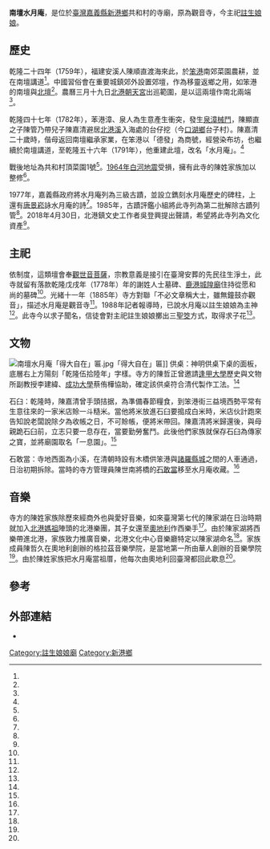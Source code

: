 {{coord|23.559973|120.324250|display=title}}
{{東亞廟宇
| name = 南壇水月庵
| img =file:南壇水月庵.jpg
| img_capt = 
| image_width = 250px
| location = {{TWN}}[[嘉義縣|嘉義縣]][[新港鄉|新港鄉]]共和村頂菜園1號
| god =註生娘娘
| type = 
| struct = 
| open_year =
| cere_date =
| cultural_collection= 
|}}
'''南壇水月庵'''，是位於[[臺灣|臺灣]][[嘉義縣|嘉義縣]][[新港鄉|新港鄉]]共和村的寺廟，原為觀音寺，今主祀[[註生娘娘|註生娘娘]]。
==歷史==
乾隆二十四年（1759年），福建安溪人陳順直渡海來此，於[[笨港|笨港]]南郊菜園農耕，並在南壇講道<ref name="呂雲騰1"/>。中國習俗會在重要城鎮郊外設置郊壇，作為移靈返鄉之用，如笨港的南壇與[[北港碧水寺|北壇]]<ref name="張朝欣2"/>。農曆三月十九日[[北港朝天宮|北港朝天宮]]出巡範圍，是以這兩壇作南北兩端<ref name="許素惠"/>。

乾隆四十七年（1782年），苯港漳、泉人為生意產生衝突，發生[[泉漳械鬥|泉漳械鬥]]，陳顯直之子陳管乃帶兒子陳嘉清避居[[北港溪|北港溪]]入海處的台仔挖（今[[口湖鄉|口湖鄉]]台子村）。陳嘉清二十歲時，偕母返回南壇繼承家業，在笨港以「德發」為商號，經營染布坊，也繼續於南壇講道，至乾隆五十六年（1791年），他重建此壇，改名「水月庵」。<ref name="呂雲騰1"/>

戰後地址為共和村頂菜園1號<ref name="呂雲騰3"/>。[[1964年白河地震|1964年白河地震]]受損，擁有此寺的陳姓家族加以整修<ref name="張朝欣2"/>。

1977年，嘉義縣政府將水月庵列為三級古蹟，並設立鐫刻水月庵歷史的碑柱，上還有[[唐景崧|唐景崧]]詠水月庵的詩<ref name="解除"/>。1985年，古蹟評鑑小組將此寺列為第二批解除古蹟列管<ref name="呂雲騰3"/>。2018年4月30日，北港鎮文史工作者吳登興提出聲請，希望將此寺列為文化資產<ref name="張朝欣2"/>。

==主祀==
依制度，這類壇會奉[[觀世音菩薩|觀世音菩薩]]，宗教意義是接引在臺灣安葬的先民往生淨土，此寺就留有落款乾隆戊戌年（1778年）年的謝姓人士墓碑、[[鹿港城隍廟|鹿港城隍廟]]住持從愿和尚的墓碑<ref name="張朝欣3"/>。光緒十一年（1885年）寺方對聯「不必文章稱大士，雖無鐘鼓亦觀音」，描述水月庵是觀音寺<ref name="呂雲騰3"/>。1988年記者報導時，已說水月庵以註生娘娘為主神<ref name="吳敏顯"/>。此寺今以求子聞名，信徒會對主祀註生娘娘擲出三[[聖筊|聖筊]]方式，取得求子花<ref name="林宜樟"/>。

==文物==
[[File:南壇水月庵「得大自在」匾.jpg|thumb]]「得大自在」匾]]
供桌：神明供桌下桌的面板，底層右上方陽刻「乾隆伍拾陸年」字樣。寺方的陳哲正曾邀請[[逢甲大學|逢甲大學]]歷史與文物所副教授李建緯、[[成功大學|成功大學]]蔡侑樺協助，確定該供桌符合清代製作工法。<ref name="張朝欣1"/>

石臼：乾隆時，陳嘉清曾手頭拮据，為準備春節糧食，到笨港街三益境西勢平常有生意往來的一家米店賒一斗糙米。當他將米放進石臼要搗成白米時，米店伙計跑來告知說老闆說除夕為收帳之日，不可賒帳，便將米帶回。陳嘉清將米歸還後，與母親跪石臼前，立志只要一息存在，當要勤勞奮鬥。此後他們家族就保存石臼為傳家之寶，並將廟園取名「一息園」。<ref name="呂雲騰1"/>

石敢當：寺地西面為小溪，在清朝時設有木橋供笨港與[[諸羅縣城|諸羅縣城]]之間的人車通過，日治初期拆除。當時的寺方管理員陳世南將橋的[[石敢當|石敢當]]移至水月庵收藏。<ref name="呂雲騰2"/>

==音樂==
寺方的陳姓家族除歷來經商外也與愛好音樂，如來臺灣第七代的陳家湖在日治時期就加入[[北港媽祖|北港媽祖]]陣頭的北港樂團，其子女還至[[奧地利|奧地利]]作西樂手<ref name="賴素鈴"/>。由於陳家湖將西樂帶進北港，家族致力推廣音樂，北港文化中心音樂廳特定以陳家湖命名<ref name="陳燦坤"/>。家族成員陳哲久在奧地利創辦的格拉茲音樂學院，是當地第一所由華人創辦的音樂學院<ref name="張朝欣4"/>。由於陳姓家族把水月庵當祖厝，他每次由奧地利回臺灣都回此歇息<ref name="李擷瓔"/>。

== 參考 ==
{{Reflist|35em|refs =

<ref name="陳燦坤">{{Cite news|url=https://news.ltn.com.tw/news/life/breakingnews/1377899|title=音樂後代世家盼了許久 雲林沿海音樂廳終成立|author=陳燦坤|language=zh-tw|newspaper=自由時報|date=2015-07-13|accessdate=2022-01-13}}</ref>

<ref name="許素惠">{{Cite news|url=https://www.chinatimes.com/realtimenews/20171009002497-260402?chdtv|title=全國首起公廟遭拍賣成私產終購回|author=許素惠|language=zh-tw|newspaper=中國時報|date=2017-10-09|accessdate=2021-02-28}}</ref>

<ref name="李擷瓔">{{Cite news|url=https://www.epochtimes.com/b5/8/6/17/n2157834.htm|title=音樂世家 享譽海內外|author=李擷瓔|language=zh-tw|newspaper=大紀元時報|date=2008-06-17|accessdate=2021-02-28|archive-date=2011-04-03|archive-url=https://web.archive.org/web/20110403105646/http://www.epochtimes.com/b5/8/6/17/n2157834.htm|dead-url=no}}</ref>

<ref name="賴素鈴">{{Cite news|url=|title=北港樂團80周年 歡迎相偕逗鬧熱 史料照片及古舊樂器 南壇水月庵祖厝迎賓|author=賴素鈴|language=zh-tw|newspaper=民生報|date=2005-09-06|accessdate=}}</ref>

<ref name="解除">{{Cite news|url=|title=第二批解除列管的古蹟 會勘結果公布一一三號|author=|language=zh-tw|publisher=民生報|date=1985-12-07|accessdate=}}</ref>

<ref name="張朝欣1">{{Cite news|url=https://ctee.com.tw/livenews/chinatimes/ch/20180530001499-260405|title=文化資產普查 北港發現200餘年前神明供桌的下桌面板|author=張朝欣|language=zh-tw|newspaper=工商時報|date=2018-05-30|accessdate=2021-02-28}}</ref>

<ref name="張朝欣2">{{Cite news|url=https://www.chinatimes.com/newspapers/20180501000492-260107?chdtv|title=笨港水月庵 地方促列文化資產|author=張朝欣|language=zh-tw|newspaper=中國時報|date=2018-05-01|accessdate=2021-02-28}}</ref>

<ref name="張朝欣3">{{Cite news|url=https://www.chinatimes.com/newspapers/20180322000839-263201?chdtv|title=清朝和尚墓碑 水月庵挖到寶|author=張朝欣|language=zh-tw|newspaper=中國時報|date=2018-03-22|accessdate=2021-02-28}}</ref>

<ref name="張朝欣4">{{Cite news|url=https://www.chinatimes.com/newspapers/20140416000600-260107?chdtv|title=北港音樂家陳哲久 領軍歐亞音樂會|author=張朝欣 |language=zh-tw|newspaper=中國時報|date=2014-04-16|accessdate=2021-02-28}}</ref>

<ref name="呂雲騰1">{{Cite news|url=|title=陳家祖訓由來 一個石臼 一塊寶|author=呂雲騰|language=zh-tw|newspaper=聯合報|date=1996-01-12|accessdate=}}</ref>

<ref name="呂雲騰2">{{Cite news|url=|title=古蹟史事 唯一的「石敢當橋」|author=呂雲騰|language=zh-tw|newspaper=聯合報|date=1998-07-18|accessdate=}}</ref>

<ref name="呂雲騰3">{{Cite news|url=|title=碑文駁倒笨港毀滅論|author=呂雲騰|language=zh-tw|newspaper=聯合報|date=1997-08-16|accessdate=}}</ref>

<ref name="林宜樟">{{Cite news|url=https://news.ltn.com.tw/news/local/paper/856152|title=春節求好孕 秘方真奇廟|author=林宜樟|language=zh-tw|newspaper=自由時報|date=2015-02-15|accessdate=2021-02-28|archive-date=2018-12-11|archive-url=https://web.archive.org/web/20181211105706/http://news.ltn.com.tw/news/local/paper/856152|dead-url=no}}</ref>

<ref name="吳敏顯">{{Cite news|url=|title=龍子龍女‧最好計畫生育！弄璋弄瓦‧註生娘娘決定？|author=吳敏顯|language=zh-tw|publisher=聯合報|date=1988-02-09|accessdate=}}</ref>
}}

==外部連結==
{{Commonscat|Nantan Watermoon Temple}}
*{{Facebook|nantanwatermoontemple}}
{{portal bar|臺灣|佛教|border=no}}
[[Category:註生娘娘廟|Category:註生娘娘廟]]
[[Category:新港鄉|Category:新港鄉]]